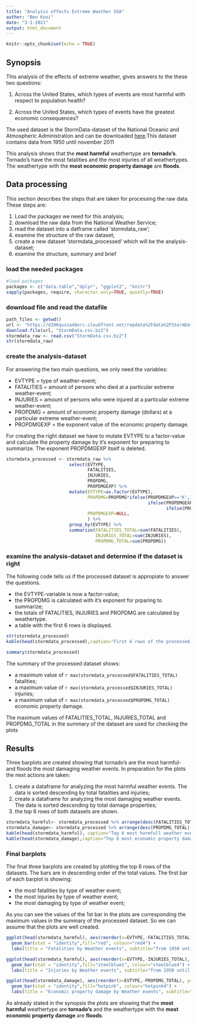 ```yaml
---
title: "Analysis effects Extreme Weather USA"
author: "Ben Kooi"
date: "3-1-2021"
output: html_document
---
```


```r
knitr::opts_chunk$set(echo = TRUE)
```

## Synopsis
This analysis of the effects of extreme weather, gives answers to the these two questions:

1. Across the United States, which types of events are most harmful with respect to population health?

2. Across the United States, which types of events have the greatest economic consequences?

The used dataset is the StormData-dataset of the National Oceanic and Atmospheric Administration and can be downloaded [here](https://d396qusza40orc.cloudfront.net/repdata%2Fdata%2FStormData.csv.bz2).This dataset contains data from 1950 until november 2011

This analysis shows that the **most harmful** weathertype are **tornado's**. Tornado's have the most fatalities and the most injuries of all weathertypes.
The weathertype with the **most economic property damage** are **floods**.


## Data processing
This section describes the steps that are taken for processing the raw data. These steps are:

1. Load the packages we need for this analysis;
2. download the raw data from the National Weather Service;
3. read the dataset into a datframe called 'stormdata_raw';
4. examine the structure of the raw dataset;
5. create a new dataset 'stormdata_processed' which will be the analysis-dataset;
6. examine the structure, summary and brief

### load the needed packages
``` r
#load packages
packages <- c("data.table","dplyr", "ggplot2", "knitr")
sapply(packages, require, character.only=TRUE, quietly=TRUE)
```

### download file and read the datafile
``` r
path_files <- getwd()
url <- "https://d396qusza40orc.cloudfront.net/repdata%2Fdata%2FStormData.csv.bz2"
download.file(url, "StormData.csv.bz2")
stormdata_raw <- read.csv("StormData.csv.bz2")
str(stormdata_raw)
```

### create the analysis-dataset
For answering the two main questions, we only need the variables:

* EVTYPE       = type of weather-event;
* FATALITIES   = amount of persons who died at a particular extreme weather-event;
* INJURIES     = amount of persons who were injured at a particular extreme weather-event;
* PROPDMG      = amount of economic property damage (dollars) at a particular extreme weather-event;
* PROPDMGEXP   = the exponent value of the economic property damage.

For creating the right dataset we have to mutate EVTYPE to a factor-value and calculate the property damage by it's exponent for preparing to summarize. The exponent PROPDMGEXP itself is deleted.

``` r
stormdata_processed <- stormdata_raw %>%
                        select(EVTYPE,
                               FATALITIES,
                               INJURIES,
                               PROPDMG,
                               PROPDMGEXP) %>%
                        mutate(EVTYPE=as.factor(EVTYPE),
                               PROPDMG=PROPDMG*ifelse(PROPDMGEXP=='K',1000,
                                                      ifelse(PROPDMGEXP=='M',1000000,
                                                             ifelse(PROPDMGEXP=='B',1000000000,PROPDMG))),
                               PROPDMGEXP=NULL,
                               ) %>%
                        group_by(EVTYPE) %>%
                        summarize(FATALITIES_TOTAL=sum(FATALITIES),
                                  INJURIES_TOTAL=sum(INJURIES),
                                  PROPDMG_TOTAL=sum(PROPDMG))
```

### examine the analysis-dataset and determine if the dataset is right
The following code tells us if the processed dataset is appropiate to answer the questions.

* the EVTYPE-variable is now a factor-value;
* the PROPDMG is calculated with it's exponent for prparing to summarize;
* the totals of FATALITIES, INJURIES and PROPDMG are calculated by weathertype.
* a table with the first 6 rows is displayed.

``` r
str(stormdata_processed)
kable(head(stormdata_processed),caption="First 6 rows of the processed dataset")
```

```r
summary(stormdata_processed)
```

The summary of the processed dataset shows:

* a maximum value of `r max(stormdata_processed$FATALITIES_TOTAL)` fatalities;
* a maximum value of `r max(stormdata_processed$INJURIES_TOTAL)` injuries;
* a maximum value of `r max(stormdata_processed$PROPDMG_TOTAL)` economic property damage.

The maximum values of FATALITIES_TOTAL, INJURIES_TOTAL and PROPDMG_TOTAL in the summary of the dataset are used for checking the plots

## Results
Three barplots are created showing that tornado's are the most harmful- and floods the most damaging weather events.
In preparation for the plots the next actions are taken:

1. create a dataframe for analyzing the most harmful weather events. The data is sorted descending by total fatalities and injuries;
2. create a dataframe for analyzing the most damaging weather events. The data is sorted descending by total damage properties;
3. the top 6 rows of both datasets are shown.
```r
stormdata_harmful<- stormdata_processed %>% arrange(desc(FATALITIES_TOTAL),desc(INJURIES_TOTAL),desc(PROPDMG_TOTAL))
stormdata_damage<- stormdata_processed %>% arrange(desc(PROPDMG_TOTAL),desc(FATALITIES_TOTAL),desc(INJURIES_TOTAL))
kable(head(stormdata_harmful), caption="Top 6 most harmfull weather events")
kable(head(stormdata_damage),caption="Top 6 most economic property damaging weather events")
```

### Final barplots
The final three barplots are created by plotting the top 6 rows of the datasets. The bars are in descending order of the total values. The first bar of each barplot is showing:

* the most fatalities by type of weather event;
* the most injuries by type of weather event;
* the most damaging by type of weather event;

As you can see the values of the 1st bar in the plots are corresponding the maximum values in the summary of the processed dataset. So we can assume that the plots are well created.

```r
ggplot(head(stormdata_harmful), aes(reorder(x=EVTYPE,-FATALITIES_TOTAL), y=FATALITIES_TOTAL)) + 
  geom_bar(stat = "identity",fill="red", colour="red4") +
  labs(title = "Fatalities by Weather events", subtitle="from 1950 until 2011", caption = "Data source: National Oceanic and Atmospheric Administration", x="Type of Weather events", y="Total fatalities")
```


```r
ggplot(head(stormdata_harmful), aes(reorder(x=EVTYPE,-INJURIES_TOTAL), y=INJURIES_TOTAL)) + 
  geom_bar(stat = "identity",fill="steelblue1", colour="steelblue4") +
  labs(title = "Injuries by Weather events", subtitle="from 1950 until 2011", caption = "Data source: National Oceanic and Atmospheric Administration", x="Type of Weather event", y="Total injuries")
```

```r
ggplot(head(stormdata_damage), aes(reorder(x=EVTYPE,-PROPDMG_TOTAL), y=PROPDMG_TOTAL)) + 
  geom_bar(stat = "identity",fill="hotpink", colour="hotpink4") +
  labs(title = "Economic property damage by Weather events", subtitle="from 1950 until 2011", caption = "Data source: National Oceanic and Atmospheric Administration", x="Type of Weather event", y="Total damage (dollars)")
```

As already stated in the synopsis the plots are showing that  the **most harmful** weathertype are **tornado's** and the weathertype with the **most economic property damage** are **floods**.